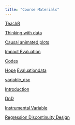 ---
title: "Course Materials"
---
[TeachR](https://zahidasghar.com/data_analytics/teachR)

[Thinking with data](https://zahidasghar.com/data_analytics/thinking_with_data#/title-slide) 

[Causal animated plots](https://nickchk.com/causalgraphs.html?fbclid=IwAR1Y_b89yyNq61GIFnhTyKwzxd18CDbK47ckWMJyTIEI9wJm3HuJedL6sRY)

[Impact Evaluation](https://posit.cloud/content/6317407)

[Codes](Impact-evaluation.R) 

[Hope](data/HOPE.xlsx)
[Evaluationdata](data/evaluation.dta) 

[variable_dsc](data/variable_desc.csv)

[Introduction](https://zahidasghar.com/data_analytics/thinking_with_data)


[DnD](slides/DnD.pdf)

[Instrumental Variable](slides/IV.pdf)

[Regression Discontinuity Design](slides/reg_DD.pdf)
